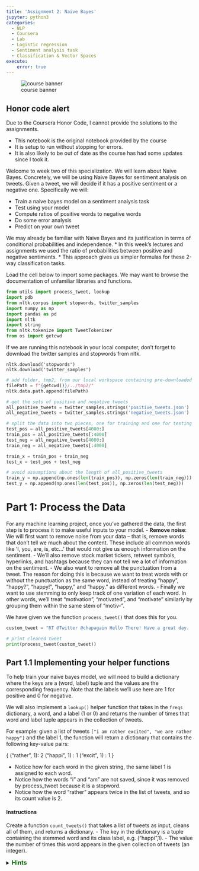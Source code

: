```yaml
---
title: 'Assignment 2: Naive Bayes'
jupyter: python3
categories: 
  - NLP 
  - Coursera 
  - Lab
  - Logistic regression
  - Sentiment analysis task
  - Classification & Vector Spaces
execute: 
    error: true
---
```


![course banner](/images/Course-Logo-1-3.webp){#fig-00 .column-margin .nolightbox}

::: {.callout-warning}
## Honor code alert

Due to the Coursera Honor Code, I cannot provide the solutions to the assignments. 

- This notebook is the original notebook provided by the course
- It is setup to run without stopping for errors. 
- It is also likely to be out of date as the course has had some updates since I took it.
:::

Welcome to week two of this specialization. We will learn about Naive Bayes. Concretely, we will be using Naive Bayes for sentiment analysis on tweets. Given a tweet, we will decide if it has a positive sentiment or a negative one. Specifically we will: 

* Train a naive bayes model on a sentiment analysis task
* Test using your model
* Compute ratios of positive words to negative words
* Do some error analysis
* Predict on your own tweet

We may already be familiar with Naive Bayes and its justification in terms of conditional probabilities and independence.
* In this week's lectures and assignments we used the ratio of probabilities between positive and negative sentiments.
* This approach gives us simpler formulas for these 2-way classification tasks.

Load the cell below to import some packages.
We  may want to browse the documentation of unfamiliar libraries and functions.


```python
from utils import process_tweet, lookup
import pdb
from nltk.corpus import stopwords, twitter_samples
import numpy as np
import pandas as pd
import nltk
import string
from nltk.tokenize import TweetTokenizer
from os import getcwd
```

If we are running this notebook in your local computer,
don't forget to download the twitter samples and stopwords from nltk.

```
nltk.download('stopwords')
nltk.download('twitter_samples')
```

```python
# add folder, tmp2, from our local workspace containing pre-downloaded corpora files to nltk's data path
filePath = f"{getcwd()}/../tmp2/"
nltk.data.path.append(filePath)
```

```python
# get the sets of positive and negative tweets
all_positive_tweets = twitter_samples.strings('positive_tweets.json')
all_negative_tweets = twitter_samples.strings('negative_tweets.json')

# split the data into two pieces, one for training and one for testing (validation set)
test_pos = all_positive_tweets[4000:]
train_pos = all_positive_tweets[:4000]
test_neg = all_negative_tweets[4000:]
train_neg = all_negative_tweets[:4000]

train_x = train_pos + train_neg
test_x = test_pos + test_neg

# avoid assumptions about the length of all_positive_tweets
train_y = np.append(np.ones(len(train_pos)), np.zeros(len(train_neg)))
test_y = np.append(np.ones(len(test_pos)), np.zeros(len(test_neg)))
```

# Part 1: Process the Data

For any machine learning project, once you've gathered the data, the first step is to process it to make useful inputs to your model.
- **Remove noise**: We will first want to remove noise from your data -- that is, remove words that don't tell we much about the content. These include all common words like 'I, you, are, is, etc...' that would not give us enough information on the sentiment.
- We'll also remove stock market tickers, retweet symbols, hyperlinks, and hashtags because they can not tell we a lot of information on the sentiment.
- We also want to remove all the punctuation from a tweet. The reason for doing this is because we want to treat words with or without the punctuation as the same word, instead of treating "happy", "happy?", "happy!", "happy," and "happy." as different words.
- Finally we want to use stemming to only keep track of one variation of each word. In other words, we'll treat "motivation", "motivated", and "motivate" similarly by grouping them within the same stem of "motiv-".

We have given we the function `process_tweet()` that does this for you.

```python
custom_tweet = "RT @Twitter @chapagain Hello There! Have a great day. :) #good #morning http://chapagain.com.np"

# print cleaned tweet
print(process_tweet(custom_tweet))
```

## Part 1.1 Implementing your helper functions

To help train your naive bayes model, we will need to build a dictionary where the keys are a (word, label) tuple and the values are the corresponding frequency.  Note that the labels we'll use here are 1 for positive and 0 for negative.

We will also implement a `lookup()` helper function that takes in the `freqs` dictionary, a word, and a label (1 or 0) and returns the number of times that word and label tuple appears in the collection of tweets.

For example: given a list of tweets `["i am rather excited", "we are rather happy"]` and the label 1, the function will return a dictionary that contains the following key-value pairs:

{
    ("rather", 1): 2
    ("happi", 1) : 1
    ("excit", 1) : 1
}

- Notice how for each word in the given string, the same label 1 is assigned to each word.
- Notice how the words "i" and "am" are not saved, since it was removed by process_tweet because it is a stopword.
- Notice how the word "rather" appears twice in the list of tweets, and so its count value is 2.

#### Instructions
Create a function `count_tweets()` that takes a list of tweets as input, cleans all of them, and returns a dictionary.
- The key in the dictionary is a tuple containing the stemmed word and its class label, e.g. ("happi",1).
- The value the number of times this word appears in the given collection of tweets (an integer).

<details>
<summary>
    <font size="3" color="darkgreen"><b>Hints</b></font>
</summary>
<p>
<ul>
    <li>Please use the `process_tweet` function that was imported above, and then store the words in their respective dictionaries and sets.</li>
    <li>We may find it useful to use the `zip` function to match each element in `tweets` with each element in `ys`.</li>
    <li>Remember to check if the key in the dictionary exists before adding that key to the dictionary, or incrementing its value.</li>
    <li>Assume that the `result` dictionary that is input will contain clean key-value pairs (we can assume that the values will be integers that can be incremented).  It is good practice to check the datatype before incrementing the value, but it's not required here.</li>
</ul>
</p>

```python
# UNQ_C1 (UNIQUE CELL IDENTIFIER, DO NOT EDIT)
def count_tweets(result, tweets, ys):
    '''
    Input:
        result: a dictionary that will be used to map each pair to its frequency
        tweets: a list of tweets
        ys: a list corresponding to the sentiment of each tweet (either 0 or 1)
    Output:
        result: a dictionary mapping each pair to its frequency
    '''

    ### START CODE HERE (REPLACE INSTANCES OF 'None' with your code) ###
    for y, tweet in zip(ys, tweets):
        for word in process_tweet(tweet):
            # define the key, which is the word and label tuple
            pair = None

            # if the key exists in the dictionary, increment the count
            if pair in result:
                result[pair] += None

            # else, if the key is new, add it to the dictionary and set the count to 1
            else:
                result[pair] = None
    ### END CODE HERE ###

    return result
```

```python
# Testing your function


result = {}
tweets = ['i am happy', 'i am tricked', 'i am sad', 'i am tired', 'i am tired']
ys = [1, 0, 0, 0, 0]
count_tweets(result, tweets, ys)
```

**Expected Output**: {('happi', 1): 1, ('trick', 0): 1, ('sad', 0): 1, ('tire', 0): 2}

# Part 2: Train your model using Naive Bayes

Naive bayes is an algorithm that could be used for sentiment analysis. It takes a short time to train and also has a short prediction time.

#### So how do we train a Naive Bayes classifier?
- The first part of training a naive bayes classifier is to identify the number of classes that we have.
- We will create a probability for each class.
$P(D_{pos})$ is the probability that the document is positive.
$P(D_{neg})$ is the probability that the document is negative.
Use the formulas as follows and store the values in a dictionary:

$$P(D_{pos}) = \frac{D_{pos}}{D}\tag{1}$$

$$P(D_{neg}) = \frac{D_{neg}}{D}\tag{2}$$

Where $D$ is the total number of documents, or tweets in this case, $D_{pos}$ is the total number of positive tweets and $D_{neg}$ is the total number of negative tweets.

#### Prior and Logprior

The prior probability represents the underlying probability in the target population that a tweet is positive versus negative.  In other words, if we had no specific information and blindly picked a tweet out of the population set, what is the probability that it will be positive versus that it will be negative? That is the "prior".

The prior is the ratio of the probabilities $\frac{P(D_{pos})}{P(D_{neg})}$.
We can take the log of the prior to rescale it, and we'll call this the logprior

$$\text{logprior} = log \left( \frac{P(D_{pos})}{P(D_{neg})} \right) = log \left( \frac{D_{pos}}{D_{neg}} \right)$$.

Note that $log(\frac{A}{B})$ is the same as $log(A) - log(B)$.  So the logprior can also be calculated as the difference between two logs:

$$\text{logprior} = \log (P(D_{pos})) - \log (P(D_{neg})) = \log (D_{pos}) - \log (D_{neg})\tag{3}$$

#### Positive and Negative Probability of a Word
To compute the positive probability and the negative probability for a specific word in the vocabulary, we'll use the following inputs:

- $freq_{pos}$ and $freq_{neg}$ are the frequencies of that specific word in the positive or negative class. In other words, the positive frequency of a word is the number of times the word is counted with the label of 1.
- $N_{pos}$ and $N_{neg}$ are the total number of positive and negative words for all documents (for all tweets), respectively.
- $V$ is the number of unique words in the entire set of documents, for all classes, whether positive or negative.

We'll use these to compute the positive and negative probability for a specific word using this formula:

$$ P(W_{pos}) = \frac{freq_{pos} + 1}{N_{pos} + V}\tag{4} $$
$$ P(W_{neg}) = \frac{freq_{neg} + 1}{N_{neg} + V}\tag{5} $$

Notice that we add the "+1" in the numerator for additive smoothing.  This [wiki article](https://en.wikipedia.org/wiki/Additive_smoothing) explains more about additive smoothing.

#### Log likelihood
To compute the loglikelihood of that very same word, we can implement the following equations:

$$\text{loglikelihood} = \log \left(\frac{P(W_{pos})}{P(W_{neg})} \right)\tag{6}$$

##### Create `freqs` dictionary
- Given your `count_tweets()` function, we can compute a dictionary called `freqs` that contains all the frequencies.
- In this `freqs` dictionary, the key is the tuple (word, label)
- The value is the number of times it has appeared.

We will use this dictionary in several parts of this assignment.

```python
# Build the freqs dictionary for later uses

freqs = count_tweets({}, train_x, train_y)
```

#### Instructions
Given a freqs dictionary, `train_x` (a list of tweets) and a `train_y` (a list of labels for each tweet), implement a naive bayes classifier.

##### Calculate $V$
- We can then compute the number of unique words that appear in the `freqs` dictionary to get your $V$ (we can use the `set` function).

##### Calculate $freq_{pos}$ and $freq_{neg}$
- Using your `freqs` dictionary, we can compute the positive and negative frequency of each word $freq_{pos}$ and $freq_{neg}$.

##### Calculate $N_{pos}$ and $N_{neg}$
- Using `freqs` dictionary, we can also compute the total number of positive words and total number of negative words $N_{pos}$ and $N_{neg}$.

##### Calculate $D$, $D_{pos}$, $D_{neg}$
- Using the `train_y` input list of labels, calculate the number of documents (tweets) $D$, as well as the number of positive documents (tweets) $D_{pos}$ and number of negative documents (tweets) $D_{neg}$.
- Calculate the probability that a document (tweet) is positive $P(D_{pos})$, and the probability that a document (tweet) is negative $P(D_{neg})$

##### Calculate the logprior
- the logprior is $log(D_{pos}) - log(D_{neg})$

##### Calculate log likelihood
- Finally, we can iterate over each word in the vocabulary, use your `lookup` function to get the positive frequencies, $freq_{pos}$, and the negative frequencies, $freq_{neg}$, for that specific word.
- Compute the positive probability of each word $P(W_{pos})$, negative probability of each word $P(W_{neg})$ using equations 4 & 5.

$$ P(W_{pos}) = \frac{freq_{pos} + 1}{N_{pos} + V}\tag{4} $$
$$ P(W_{neg}) = \frac{freq_{neg} + 1}{N_{neg} + V}\tag{5} $$

**Note:** We'll use a dictionary to store the log likelihoods for each word.  The key is the word, the value is the log likelihood of that word).

- We can then compute the loglikelihood: $log \left( \frac{P(W_{pos})}{P(W_{neg})} \right)\tag{6}$.

```python
# UNQ_C2 (UNIQUE CELL IDENTIFIER, DO NOT EDIT)
def train_naive_bayes(freqs, train_x, train_y):
    '''
    Input:
        freqs: dictionary from (word, label) to how often the word appears
        train_x: a list of tweets
        train_y: a list of labels correponding to the tweets (0,1)
    Output:
        logprior: the log prior. (equation 3 above)
        loglikelihood: the log likelihood of we Naive bayes equation. (equation 6 above)
    '''
    loglikelihood = {}
    logprior = 0

    ### START CODE HERE (REPLACE INSTANCES OF 'None' with your code) ###

    # calculate V, the number of unique words in the vocabulary
    vocab = set([pair[0] for pair in freqs.keys()])
    V = len(vocab)

    # calculate N_pos and N_neg
    N_pos = N_neg = 0
    for pair in freqs.keys():
        # if the label is positive (greater than zero)
        if pair[1] > 0:

            # Increment the number of positive words by the count for this (word, label) pair
            N_pos += None

        # else, the label is negative
        else:

            # increment the number of negative words by the count for this (word,label) pair
            N_neg += None

    # Calculate D, the number of documents
    D = None

    # Calculate D_pos, the number of positive documents (*hint: use sum(<np_array>))
    D_pos = None

    # Calculate D_neg, the number of negative documents (*hint: compute using D and D_pos)
    D_neg = None

    # Calculate logprior
    logprior = None

    # For each word in the vocabulary...
    for word in vocab:
        # get the positive and negative frequency of the word
        freq_pos = None
        freq_neg = None

        # calculate the probability that each word is positive, and negative
        p_w_pos = None
        p_w_neg = None

        # calculate the log likelihood of the word
        loglikelihood[word] = None

    ### END CODE HERE ###

    return logprior, loglikelihood
```

```python
# UNQ_C3 (UNIQUE CELL IDENTIFIER, DO NOT EDIT)
# We do not have to input any code in this cell, but it is relevant to grading, so please do not change anything
logprior, loglikelihood = train_naive_bayes(freqs, train_x, train_y)
print(logprior)
print(len(loglikelihood))
```

**Expected Output**:

0.0

9089

# Part 3: Test your naive bayes

Now that we have the `logprior` and `loglikelihood`, we can test the naive bayes function by making predicting on some tweets!

#### Implement `naive_bayes_predict`
**Instructions**:
Implement the `naive_bayes_predict` function to make predictions on tweets.
* The function takes in the `tweet`, `logprior`, `loglikelihood`.
* It returns the probability that the tweet belongs to the positive or negative class.
* For each tweet, sum up loglikelihoods of each word in the tweet.
* Also add the logprior to this sum to get the predicted sentiment of that tweet.

$$ p = logprior + \sum_i^N (loglikelihood_i)$$

#### Note
Note we calculate the prior from the training data, and that the training data is evenly split between positive and negative labels (4000 positive and 4000 negative tweets).  This means that the ratio of positive to negative 1, and the logprior is 0.

The value of 0.0 means that when we add the logprior to the log likelihood, we're just adding zero to the log likelihood.  However, please remember to include the logprior, because whenever the data is not perfectly balanced, the logprior will be a non-zero value.

```python
# UNQ_C4 (UNIQUE CELL IDENTIFIER, DO NOT EDIT)
def naive_bayes_predict(tweet, logprior, loglikelihood):
    '''
    Input:
        tweet: a string
        logprior: a number
        loglikelihood: a dictionary of words mapping to numbers
    Output:
        p: the sum of all the logliklihoods of each word in the tweet (if found in the dictionary) + logprior (a number)

    '''
    ### START CODE HERE (REPLACE INSTANCES OF 'None' with your code) ###
    # process the tweet to get a list of words
    word_l = None

    # initialize probability to zero
    p = 0

    # add the logprior
    p += None

    for word in word_l:

        # check if the word exists in the loglikelihood dictionary
        if word in loglikelihood:
            # add the log likelihood of that word to the probability
            p += None

    ### END CODE HERE ###

    return p
```

```python
# UNQ_C5 (UNIQUE CELL IDENTIFIER, DO NOT EDIT)
# We do not have to input any code in this cell, but it is relevant to grading, so please do not change anything

# Experiment with your own tweet.
my_tweet = 'She smiled.'
p = naive_bayes_predict(my_tweet, logprior, loglikelihood)
print('The expected output is', p)
```

**Expected Output**:
- The expected output is around 1.57
- The sentiment is positive.

#### Implement test_naive_bayes
**Instructions**:
* Implement `test_naive_bayes` to check the accuracy of your predictions.
* The function takes in your `test_x`, `test_y`, log_prior, and loglikelihood
* It returns the accuracy of your model.
* First, use `naive_bayes_predict` function to make predictions for each tweet in text_x.

```python
# UNQ_C6 (UNIQUE CELL IDENTIFIER, DO NOT EDIT)
def test_naive_bayes(test_x, test_y, logprior, loglikelihood):
    """
    Input:
        test_x: A list of tweets
        test_y: the corresponding labels for the list of tweets
        logprior: the logprior
        loglikelihood: a dictionary with the loglikelihoods for each word
    Output:
        accuracy: (# of tweets classified correctly)/(total # of tweets)
    """
    accuracy = 0  # return this properly

    ### START CODE HERE (REPLACE INSTANCES OF 'None' with your code) ###
    y_hats = []
    for tweet in test_x:
        # if the prediction is > 0
        if naive_bayes_predict(tweet, logprior, loglikelihood) > 0:
            # the predicted class is 1
            y_hat_i = None
        else:
            # otherwise the predicted class is 0
            y_hat_i = None

        # append the predicted class to the list y_hats
        None

    # error is the average of the absolute values of the differences between y_hats and test_y
    error = None

    # Accuracy is 1 minus the error
    accuracy = None

    ### END CODE HERE ###

    return accuracy
```

```python
print("Naive Bayes accuracy = %0.4f" %
      (test_naive_bayes(test_x, test_y, logprior, loglikelihood)))
```

**Expected Accuracy**:

0.9940

```python
# UNQ_C7 (UNIQUE CELL IDENTIFIER, DO NOT EDIT)
# We do not have to input any code in this cell, but it is relevant to grading, so please do not change anything

# Run this cell to test your function
for tweet in ['I am happy', 'I am bad', 'this movie should have been great.', 'great', 'great great', 'great great great', 'great great great great']:
    # print( '%s -> %f' % (tweet, naive_bayes_predict(tweet, logprior, loglikelihood)))
    p = naive_bayes_predict(tweet, logprior, loglikelihood)
#     print(f'{tweet} -> {p:.2f} ({p_category})')
    print(f'{tweet} -> {p:.2f}')
```

**Expected Output**:
- I am happy -> 2.15
- I am bad -> -1.29
- this movie should have been great. -> 2.14
- great -> 2.14
- great great -> 4.28
- great great great -> 6.41
- great great great great -> 8.55

```python
# Feel free to check the sentiment of your own tweet below
my_tweet = 'we are bad :('
naive_bayes_predict(my_tweet, logprior, loglikelihood)
```

# Part 4: Filter words by Ratio of positive to negative counts

- Some words have more positive counts than others, and can be considered "more positive".  Likewise, some words can be considered more negative than others.
- One way for us to define the level of positiveness or negativeness, without calculating the log likelihood, is to compare the positive to negative frequency of the word.
    - Note that we can also use the log likelihood calculations to compare relative positivity or negativity of words.
- We can calculate the ratio of positive to negative frequencies of a word.
- Once we're able to calculate these ratios, we can also filter a subset of words that have a minimum ratio of positivity / negativity or higher.
- Similarly, we can also filter a subset of words that have a maximum ratio of positivity / negativity or lower (words that are at least as negative, or even more negative than a given threshold).

#### Implement `get_ratio()`
- Given the `freqs` dictionary of words and a particular word, use `lookup(freqs,word,1)` to get the positive count of the word.
- Similarly, use the `lookup()` function to get the negative count of that word.
- Calculate the ratio of positive divided by negative counts

$$ ratio = \frac{\text{pos_words} + 1}{\text{neg_words} + 1} $$

Where pos_words and neg_words correspond to the frequency of the words in their respective classes. 
<table>
    <tr>
        <td>
            <b>Words</b>
        </td>
        <td>
        Positive word count
        </td>
         <td>
        Negative Word Count
        </td>
  </tr>
    <tr>
        <td>
        glad
        </td>
         <td>
        41
        </td>
    <td>
        2
        </td>
  </tr>
    <tr>
        <td>
        arriv
        </td>
         <td>
        57
        </td>
    <td>
        4
        </td>
  </tr>
    <tr>
        <td>
        :(
        </td>
         <td>
        1
        </td>
    <td>
        3663
        </td>
  </tr>
    <tr>
        <td>
        :-(
        </td>
         <td>
        0
        </td>
    <td>
        378
        </td>
  </tr>
</table>

```python
# UNQ_C8 (UNIQUE CELL IDENTIFIER, DO NOT EDIT)
def get_ratio(freqs, word):
    '''
    Input:
        freqs: dictionary containing the words
        word: string to lookup

    Output: a dictionary with keys 'positive', 'negative', and 'ratio'.
        Example: {'positive': 10, 'negative': 20, 'ratio': 0.5}
    '''
    pos_neg_ratio = {'positive': 0, 'negative': 0, 'ratio': 0.0}
    ### START CODE HERE (REPLACE INSTANCES OF 'None' with your code) ###
    # use lookup() to find positive counts for the word (denoted by the integer 1)
    pos_neg_ratio['positive'] = None

    # use lookup() to find negative counts for the word (denoted by integer 0)
    pos_neg_ratio['negative'] = None

    # calculate the ratio of positive to negative counts for the word
    pos_neg_ratio['ratio'] = None
    ### END CODE HERE ###
    return pos_neg_ratio
```

```python
get_ratio(freqs, 'happi')
```

#### Implement `get_words_by_threshold(freqs,label,threshold)`

* If we set the label to 1, then we'll look for all words whose threshold of positive/negative is at least as high as that threshold, or higher.
* If we set the label to 0, then we'll look for all words whose threshold of positive/negative is at most as low as the given threshold, or lower.
* Use the `get_ratio()` function to get a dictionary containing the positive count, negative count, and the ratio of positive to negative counts.
* Append a dictionary to a list, where the key is the word, and the dictionary is the dictionary `pos_neg_ratio` that is returned by the `get_ratio()` function.
An example key-value pair would have this structure:
```
{'happi':
    {'positive': 10, 'negative': 20, 'ratio': 0.5}
}
```

```python
# UNQ_C9 (UNIQUE CELL IDENTIFIER, DO NOT EDIT)
def get_words_by_threshold(freqs, label, threshold):
    '''
    Input:
        freqs: dictionary of words
        label: 1 for positive, 0 for negative
        threshold: ratio that will be used as the cutoff for including a word in the returned dictionary
    Output:
        word_set: dictionary containing the word and information on its positive count, negative count, and ratio of positive to negative counts.
        example of a key value pair:
        {'happi':
            {'positive': 10, 'negative': 20, 'ratio': 0.5}
        }
    '''
    word_list = {}

    ### START CODE HERE (REPLACE INSTANCES OF 'None' with your code) ###
    for key in freqs.keys():
        word, _ = key

        # get the positive/negative ratio for a word
        pos_neg_ratio = None

        # if the label is 1 and the ratio is greater than or equal to the threshold...
        if label == 1 and None:

            # Add the pos_neg_ratio to the dictionary
            None

        # If the label is 0 and the pos_neg_ratio is less than or equal to the threshold...
        elif label == 0 and None:

            # Add the pos_neg_ratio to the dictionary
            None

        # otherwise, do not include this word in the list (do nothing)

    ### END CODE HERE ###
    return word_list
```

```python
# Test your function: find negative words at or below a threshold
get_words_by_threshold(freqs, label=0, threshold=0.05)
```

```python
# Test your function; find positive words at or above a threshold
get_words_by_threshold(freqs, label=1, threshold=10)
```

Notice the difference between the positive and negative ratios. Emojis like :( and words like 'me' tend to have a negative connotation. Other words like 'glad', 'community', and 'arrives' tend to be found in the positive tweets.

# Part 5: Error Analysis

In this part we will see some tweets that your model missclassified. Why do we think the misclassifications happened? Were there any assumptions made by the naive bayes model?

```python
# Some error analysis done for you
print('Truth Predicted Tweet')
for x, y in zip(test_x, test_y):
    y_hat = naive_bayes_predict(x, logprior, loglikelihood)
    if y != (np.sign(y_hat) > 0):
        print('%d\t%0.2f\t%s' % (y, np.sign(y_hat) > 0, ' '.join(
            process_tweet(x)).encode('ascii', 'ignore')))
```

# Part 6: Predict with your own tweet

In this part we can predict the sentiment of your own tweet.

```python
# Test with your own tweet - feel free to modify `my_tweet`
my_tweet = 'I am happy because I am learning :)'

p = naive_bayes_predict(my_tweet, logprior, loglikelihood)
print(p)
```

Congratulations on completing this assignment. See we next week!

